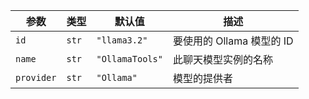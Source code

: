| 参数  | 类型 | 默认值 | 描述 |
| --- | --- | --- | --- |
| `id` | `str` | `"llama3.2"` | 要使用的 Ollama 模型的 ID |
| `name` | `str` | `"OllamaTools"` | 此聊天模型实例的名称 |
| `provider` | `str` | `"Ollama"` | 模型的提供者 |